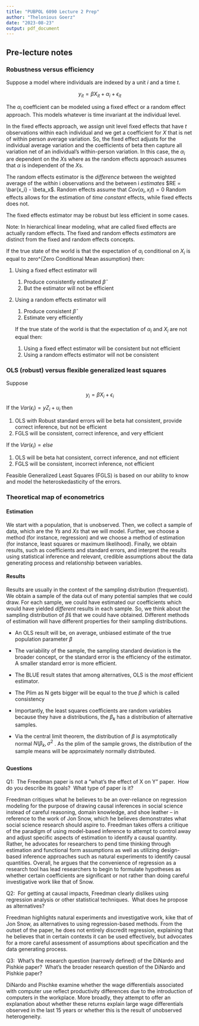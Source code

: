 ```yaml
---
title: "PUBPOL 6090 Lecture 2 Prep"
author: "Thelonious Goerz"
date: "2023-08-23"
output: pdf_document
---
```


## Pre-lecture notes

### Robustness versus efficiency

Suppose a model where individuals are indexed by a unit $i$ and a time $t$.

$$
y_{it} = \beta X_{it} + \alpha_i + \epsilon_{it}
$$

The $\alpha_i$ coefficient can be modeled using a fixed effect or a random effect approach. This models whatever is time invariant at the individual level.

In the fixed effects approach, we assign unit level fixed effects that have $t$ observations within each individual and we get a coefficient for $X$ that is net of within person average variation. So, the fixed effect adjusts for the individual average variation and the coefficients of beta then capture all variation net of an individual's within-person variation. In this case, the $\alpha_i$ are dependent on the $X$s where as the random effects approach assumes that $\alpha$ is independent of the $X$s.

The random effects estimator is the *difference* between the weighted average of the *within* i observations and the between i *estimates* $RE = \bar{x_i} - \beta_x$. Random effects assume that $Cov(\alpha_i,x_it) = 0$ Random effects allows for the estimation of *time constant* effects, while fixed effects does not.

The fixed effects estimator may be robust but less efficient in some cases.

Note: In hierarchical linear modeling, what are called fixed effects are actually random effects. The fixed and random effects *estimators* are distinct from the fixed and random effects concepts.

If the true state of the world is that the expectation of $\alpha_i$ conditional on $X_i$ is equal to zero\^{Zero Conditional Mean assumption} then:

1.  Using a fixed effect estimator will

    1.  Produce consistently estimated $\hat{\beta}$
    2.  But the estimator will not be efficient

2.  Using a random effects estimator will

    1.  Produce consistent $\hat{\beta}$
    2.  Estimate very efficiently

    If the true state of the world is that the expectation of $\alpha_i$ and $X_i$ are not equal then:

    1.  Using a fixed effect estimator will be consistent but not efficient
    2.  Using a random effects estimator will not be consistent

### OLS (robust) versus flexible generalized least squares

Suppose

$$
y_i = \beta X_i + \epsilon_i
$$

If the $Var(\epsilon_i) = yZ_i + u_i$ then

1.  OLS with Robust standard errors will be beta hat consistent, provide correct inference, but not be efficient
2.  FGLS will be consistent, correct inference, and very efficient

If the $Var(\epsilon_i) = else$

1.  OLS will be beta hat consistent, correct inference, and not efficient
2.  FGLS will be consistent, incorrect inference, not efficient

Feasible Generalized Least Squares (FGLS) is based on our ability to know and model the heteroskedasticity of the errors.

### Theoretical map of econometrics

#### Estimation

We start with a population, that is unobserved. Then, we collect a sample of data, which are the $Ys$ and $Xs$ that we will model. Further, we choose a method (for instance, regression) and we choose a method of estimation (for instance, least squares or maximum likelihood). Finally, we obtain results, such as coefficients and standard errors, and interpret the results using statistical inference and relevant, credible assumptions about the data generating process and relationship between variables.

#### Results

Results are usually in the context of the sampling distribution (frequentist). We obtain a sample of the data out of many potential samples that we could draw. For each sample, we could have estimated our coefficients which would have yielded *different* results in each sample. So, we think about the sampling distribution of $\hat{\beta}$s that we could have obtained. Different methods of estimation will have different properties for their sampling distributions.

-   An OLS result will be, on average, unbiased estimate of the true population parameter $\beta$

-   The variability of the sample, the sampling standard deviation is the broader concept, or the standard error is the efficiency of the estimator. A smaller standard error is more efficient.

-   The BLUE result states that among alternatives, OLS is the *most* efficient estimator.

-   The Plim as N gets bigger will be equal to the true $\beta$ which is called consistency

-   Importantly, the least squares coefficients are random variables because they have a distributions, the $\beta_k$ has a distribution of alternative samples.

-   Via the central limit theorem, the distribution of $\beta$ is asymptotically normal $N(\beta_k, \sigma^2$ . As the plim of the sample grows, the distribution of the sample means will be approximately normally distributed.

## 

#### Questions

Q1:  The Freedman paper is not a "what's the effect of X on Y" paper.  How do you describe its goals?  What type of paper is it?

Freedman critiques what he believes to be an over-reliance on regression modeling for the purpose of drawing causal inferences in social science instead of careful reasoning, domain knowledge, and shoe leather -- in reference to the work of Jon Snow, which he believes demonstrates what social science research should aspire to. Freedman takes offers a criitique of the paradigm of using model-based inference to attempt to control away and adjust specific aspects of estimation to identify a causal quantity. Rather, he advocates for researchers to pend time thinking through estimation and functional form assumptions as well as utilizing design-based inference approaches such as natural experiments to identify causal quantities. Overall, he argues that the convenience of regression as a research tool has lead researchers to begin to formulate hypotheses as whether certain coefficients are significant or not rather than doing careful investigative work like that of Snow.

Q2:  For getting at causal impacts, Freedman clearly dislikes using regression analysis or other statistical techniques.  What does he propose as alternatives?

Freedman highlights natural experiments and investigative work, kike that of Jon Snow, as alternatives to using regression-based methods. From the outset of the paper, he does not entirely discredit regression, explaining that he believes that in certain contexts it can be used effectively, but advocates for a more careful assessment of assumptions about specification and the data generating process.

Q3:  What's the research question (narrowly defined) of the DiNardo and Pishkie paper?  What's the broader research question of the DiNardo and Pishkie paper?

DiNardo and Pischke examine whether the wage differentials associated with computer use reflect productivity differences due to the introduction of computers in the workplace. More broadly, they attempt to offer an explanation about whether these returns explain large wage differentials observed in the last 15 years or whether this is the result of unobserved heterogeneity.
